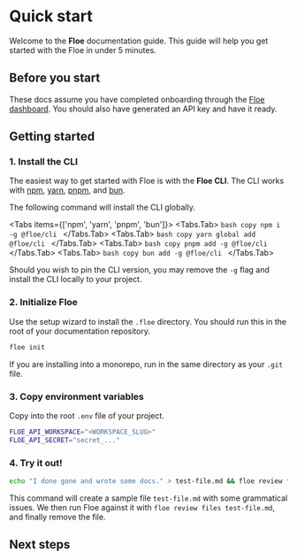 
# Quick start
Welcome to the **Floe** documentation guide. This guide will help you get
started with the Floe in under 5 minutes.

## Before you start
These docs assume you have completed onboarding through the [Floe
dashboard](https://app.floe.dev). You should also have generated an API key and have it ready.

## Getting started

### 1. Install the CLI
The easiest way to get started with Floe is with the **Floe CLI**. The CLI works
with [npm](https://www.npmjs.com/),
[yarn](https://classic.yarnpkg.com/lang/en/), [pnpm](https://pnpm.io/), and
[bun](https://bun.sh/).

The following command will install the CLI globally.

<Tabs items={['npm', 'yarn', 'pnpm', 'bun']}>
  <Tabs.Tab>
    ```bash copy
    npm i -g @floe/cli
    ```
  </Tabs.Tab>
  <Tabs.Tab>
    ```bash copy
    yarn global add @floe/cli
    ```
  </Tabs.Tab>
  <Tabs.Tab>
    ```bash copy
    pnpm add -g @floe/cli
    ```
  </Tabs.Tab>
  <Tabs.Tab>
    ```bash copy
    bun add -g @floe/cli
    ```
  </Tabs.Tab>
</Tabs>

<Callout emoji="💡"> Should you wish to pin the CLI version, you may remove the
  `-g` flag and install the CLI locally to your project.</Callout>

  ### 2. Initialize Floe
  Use the setup wizard to install the `.floe` directory. You should run this in the root of your documentation repository.

  ```bash copy
  floe init
  ```
  <Callout emoji="💡"> If you are installing into a monorepo, run in the same directory as your `.git` file.</Callout>

  ### 3. Copy environment variables
  Copy into the root `.env` file of your project.

  ```bash copy filename=".env"
  FLOE_API_WORKSPACE="<WORKSPACE_SLUG>"
  FLOE_API_SECRET="secret_..."
  ```

  ### 4. Try it out!
  ```bash copy
  echo "I done gone and wrote some docs." > test-file.md && floe review files test-file.md && rm test-file.md
  ```

  This command will create a sample file `test-file.md` with some grammatical
  issues. We then run Floe against it with `floe review files test-file.md`, and
  finally remove the file.

  ## Next steps


